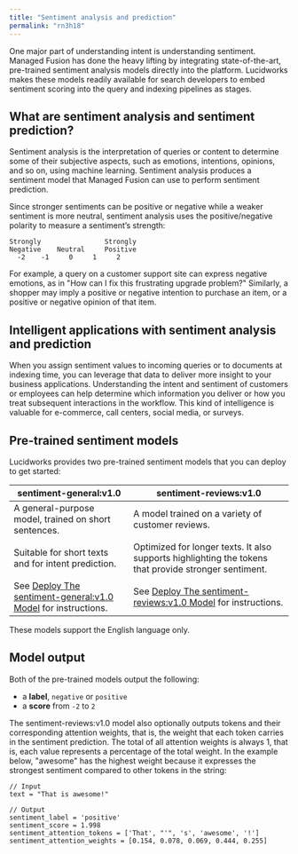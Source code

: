 ```yaml
---
title: "Sentiment analysis and prediction"
permalink: "rn3h18"
---
```


One major part of understanding intent is understanding sentiment. Managed Fusion has done the heavy lifting by integrating state-of-the-art, pre-trained sentiment analysis models directly into the platform. Lucidworks makes these models readily available for search developers to embed sentiment scoring into the query and indexing pipelines as stages.

## What are sentiment analysis and sentiment prediction?

Sentiment analysis is the interpretation of queries or content to determine some of their subjective aspects, such as emotions, intentions, opinions, and so on, using machine learning. Sentiment analysis produces a sentiment model that Managed Fusion can use to perform sentiment prediction.

Since stronger sentiments can be positive or negative while a weaker sentiment is more neutral, sentiment analysis uses the positive/negative polarity to measure a sentiment’s strength:

```
Strongly                Strongly
Negative    Neutral     Positive
  -2    -1     0     1     2
```

For example, a query on a customer support site can express negative emotions, as in "How can I fix this frustrating upgrade problem?" Similarly, a shopper may imply a positive or negative intention to purchase an item, or a positive or negative opinion of that item.

## Intelligent applications with sentiment analysis and prediction

When you assign sentiment values to incoming queries or to documents at indexing time, you can leverage that data to deliver more insight to your business applications. Understanding the intent and sentiment of customers or employees can help determine which information you deliver or how you treat subsequent interactions in the workflow. This kind of intelligence is valuable for e-commerce, call centers, social media, or surveys.

## Pre-trained sentiment models

Lucidworks provides two pre-trained sentiment models that you can deploy to get started:

| sentiment-general:v1.0 | sentiment-reviews:v1.0 |
| --- | --- |
| A general-purpose model, trained on short sentences.<br/><br/>Suitable for short texts and for intent prediction.<br/><br/>See [Deploy The sentiment-general:v1.0 Model](/how-to/dtwf5k/deploy-the-sentiment-general-model) for instructions. | A model trained on a variety of customer reviews.<br/><br/>Optimized for longer texts. It also supports highlighting the tokens that provide stronger sentiment.<br/><br/>See [Deploy The sentiment-reviews:v1.0 Model](/how-to/qityrh/deploy-the-sentiment-reviews-model) for instructions. |

<Note>
These models support the English language only.
</Note>



## Model output

Both of the pre-trained models output the following:

* a **label**, `negative` or `positive`
* a **score** from `-2` to `2`

The sentiment-reviews:v1.0 model also optionally outputs tokens and their corresponding attention weights, that is, the weight that each token carries in the sentiment prediction. The total of all attention weights is always 1, that is, each value represents a percentage of the total weight. In the example below, "awesome" has the highest weight because it expresses the strongest sentiment compared to other tokens in the string:

```
// Input
text = "That is awesome!"

// Output
sentiment_label = 'positive'
sentiment_score = 1.998
sentiment_attention_tokens = ['That', "'", 's', 'awesome', '!']
sentiment_attention_weights = [0.154, 0.078, 0.069, 0.444, 0.255]
```